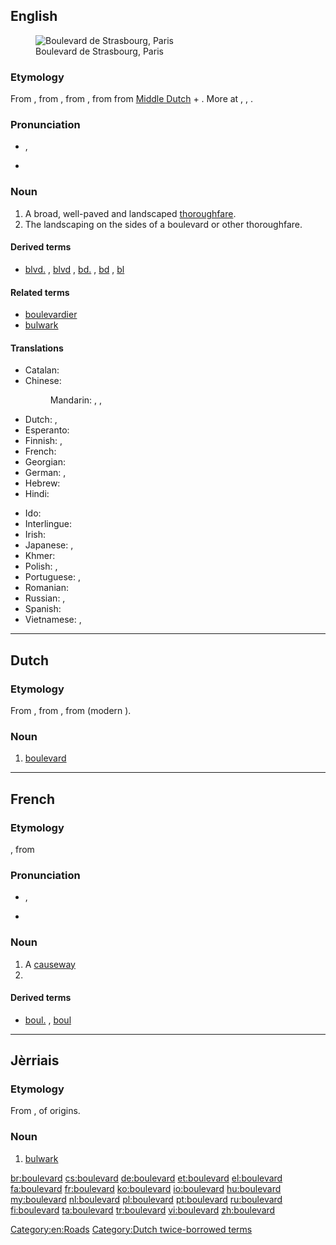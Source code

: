 {{also|Boulevard}}
==English==
[[Image:Paris boulevard de strasbourg.jpg|thumb|Boulevard de Strasbourg, Paris]]

===Etymology===
From {{etyl|fr|en}} {{term|boulevard|lang=fr}}, from {{etyl|frm|en}} {{term|boulevard|lang=frm}}, from {{etyl|fro|en}} {{term|bollevart||promenade, avenue, rampart|lang=fro}}, from {{etyl|dum|en}} {{term|bollewerc|bollewerc, bolwerc|[[bulwark]], [[bastion]]|lang=dum}} from [[Middle Dutch]] {{term|bole|bole, bolle|bole, plank|lang=dum}} + {{term|werk||work, construction|lang=dum}}. More at {{term|bole|lang=en}}, {{term|work|lang=en}}, {{term|bulwark|lang=en}}.

===Pronunciation===
* {{a|RP}} {{IPA|/ˈbuː.ləˌvɑː(ɹ)d/}}, {{X-SAMPA|/"bu:.l@.vA:(r)d/}}
* {{a|US}} {{IPA|/ˈbʊlɨvɑɹd/}}

===Noun===
{{en-noun}}

# A broad, well-paved and landscaped [[thoroughfare]].
# The landscaping on the sides of a boulevard or other thoroughfare.

====Derived terms====
* {{sense|abbreviation}} [[blvd.]] , [[blvd]] , [[bd.]] , [[bd]] , [[bl]]

====Related terms====
* [[boulevardier]]
* [[bulwark]]

====Translations====
{{trans-top|broad, landscaped thoroughfare}}
* Catalan: {{t-|ca|bulevard|m}}
* Chinese:
*: Mandarin: {{t|cmn|林蔭大道|sc=Hani}}, {{t|cmn|林荫大道|tr=línyīndàdào|sc=Hani}}, {{t-|cmn|大道|tr=dàdào|sc=Hani}}
* Dutch: {{t-|nl|hoofdweg|m}}, {{t+|nl|boulevard|m}}
* Esperanto: {{t-|eo|bulvardo}}
* Finnish: {{t+|fi|bulevardi}}, {{t+|fi|puistokatu}}
* French: {{t+|fr|boulevard|m}}
* Georgian: {{t-|ka|ბულვარი|tr=bulvari|sc=Geor}}
* German: {{t+|de|Boulevard|m}}, {{t-|de|Prachtstraße|f}}
* Hebrew: {{t-|he|שדרה|f|tr=shdera}}
* Hindi: {{t-|hi|मार्ग|m|tr=mārg}}
{{trans-mid}}
* Ido: {{t+|io|bulvardo}}
* Interlingue: {{t-|ie|bulevard}}
* Irish: {{t-|ga|búlbhard|m}}
* Japanese: {{t-|ja|大通り|tr=おおどおり, ōdōri}}, {{t-|ja|ブールバード|tr=būrubādo}}
* Khmer: {{t-|km|មហាវិថី|sc=Khmr}}
* Polish: {{t+|pl|bulwar|m}}, {{t+|pl|aleja|f}}
* Portuguese: {{t+|pt|alameda|f}} {{qualifier|Brazil}}, {{t+|pt|bulevar|m}}
* Romanian: {{t+|ro|bulevard|n}}
* Russian: {{t+|ru|бульвар|m|tr=bul'vár}}, {{t+|ru|проспект|m|tr=prospékt}}
* Spanish: {{t+|es|bulevar|m}}
* Vietnamese: {{t+|vi|đại lộ}}, {{t-|vi|đường lớn}}
{{trans-bottom}}

[[Category:en:Roads]]

----

==Dutch==

===Etymology===
From {{etyl|fr|nl}} {{term|boulevard|lang=fr}}, from {{etyl|frm|nl}} {{term|bolevard|lang=frm}}, from {{etyl|dum|nl}} {{term|bolwerc|lang=dum}} (modern {{etyl|nl|-}} {{term|bolwerk|lang=nl}}).

===Noun===
{{nl-noun|m|boulevards|boulevardje}}

# [[#English|boulevard]]

[[Category:Dutch twice-borrowed terms]]

----

==French==

===Etymology===
{{etyl|frm|fr}} {{term|bolevard|lang=frm}}<!--Rabellais, 1534-->, from {{etyl|dum|fr}} {{term|bolwerc||bulwark, bastion|lang=dum}}

===Pronunciation===
* {{IPA|/bul.vaʁ/|lang=fr}}, {{X-SAMPA|/bul.vaR/}}
* {{audio|Fr-boulevard.ogg|audio}}

===Noun===
{{fr-noun|m}}

# A [[causeway]]
# {{l/en|boulevard}}

====Derived terms====
* {{sense|abbreviation}} [[boul.]] , [[boul]]

----

==Jèrriais==

===Etymology===
From {{etyl|fro|roa-jer}} {{term|bollevart||promenade, avenue, rampart|lang=fro}}, of {{etyl|gem|roa-jer}} origins.

===Noun===
{{roa-jer-noun|m}}

# [[bulwark]]

[[br:boulevard]]
[[cs:boulevard]]
[[de:boulevard]]
[[et:boulevard]]
[[el:boulevard]]
[[fa:boulevard]]
[[fr:boulevard]]
[[ko:boulevard]]
[[io:boulevard]]
[[hu:boulevard]]
[[my:boulevard]]
[[nl:boulevard]]
[[pl:boulevard]]
[[pt:boulevard]]
[[ru:boulevard]]
[[fi:boulevard]]
[[ta:boulevard]]
[[tr:boulevard]]
[[vi:boulevard]]
[[zh:boulevard]]